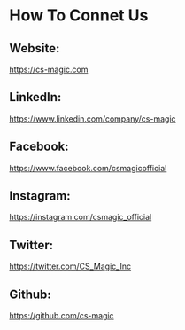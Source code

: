 # How To Connet Us
## Website: 
https://cs-magic.com
## LinkedIn: 
https://www.linkedin.com/company/cs-magic
## Facebook: 
https://www.facebook.com/csmagicofficial
## Instagram: 
https://instagram.com/csmagic_official
## Twitter: 
https://twitter.com/CS_Magic_Inc
## Github: 
https://github.com/cs-magic
